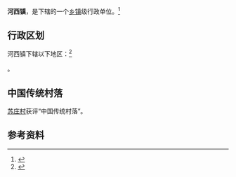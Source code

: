 {{中国乡级行政区|14/05/81/106/000}}

'''河西镇'''，是{{PRC admin/fullname|14/05/81/106/000|3}}下辖的一个[[乡镇|乡镇]]级行政单位。<ref>{{PRC admin/ref sgc|{{PRC admin/parent|14/05/81/106/000}}}}</ref>

== 行政区划 ==

河西镇下辖以下地区：<ref>{{PRC admin/ref sgc|14/05/81/106/000}}</ref>

{{PRC admin/children|14/05/81/106/000}}。

==中国传统村落==
[[苏庄村|苏庄村]]获评“中国传统村落”。

== 参考资料 ==
{{reflist}}

{{PRC admin/navcat|14/05/81/106/000}}